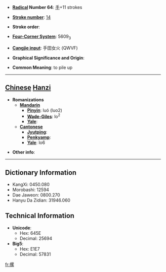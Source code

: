 * '''[[Wiktionary:Chinese radical index| Radical]] Number 64''': [[Wiktionary:Chinese radical index 手|手]]+11 strokes

* '''[[Wiktionary:Chinese total strokes index|Stroke number]]''': [[Wiktionary:Chinese total strokes index 14|14]]

* '''Stroke order''': 

* '''[[Wiktionary:Chinese four corner index|Four-Corner System]]''': 5609<sub>3</sub>

* '''[[Wiktionary:Chinese Cangjie index|Cangjie input]]''': 手田女火 (QWVF)

* '''Graphical Significance and Origin''': 

* '''Common Meaning''': to pile up

----

== [[Chinese]] [[Hanzi]] ==

* '''Romanizations'''
** '''[[Mandarin]]'''
*** '''[[Pinyin]]''': luó (luo2)
*** '''[[Wade-Giles]]''': lo<sup>2</sup>
*** '''[[Yale]]''': 
** '''[[Cantonese]]'''
*** '''[[Jyutping]]''':
*** '''[[Penkyamp]]''': 
*** '''[[Yale]]''': lo6

* '''Other info''': 

----

== Dictionary Information ==

* KangXi: 0450.080
* Morobashi: 12594
* Dae Jaweon: 0800.270
* Hanyu Da Zidian: 31946.060

== Technical Information ==

* '''Unicode''':
** Hex: 645E
** Decimal: 25694
* '''Big5''':
** Hex: E1E7
** Decimal: 57831

[[fr:摞]]